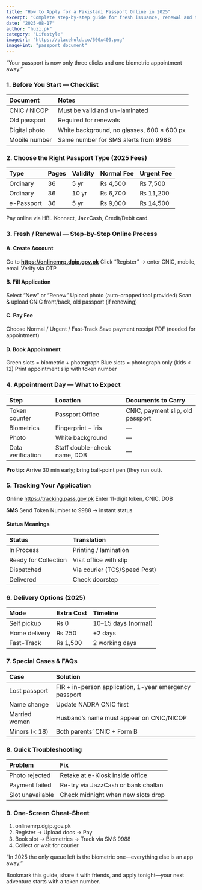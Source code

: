 ```yaml
---
title: "How to Apply for a Pakistani Passport Online in 2025"
excerpt: "Complete step-by-step guide for fresh issuance, renewal and tracking — updated 17 August 2025."
date: "2025-08-17"
author: "huzi.pk"
category: "Lifestyle"
imageUrl: "https://placehold.co/600x400.png"
imageHint: "passport document"
---
```


“Your passport is now only three clicks and one biometric appointment away.”

### 1. Before You Start — Checklist

| Document      | Notes                                       |
| :------------ | :------------------------------------------ |
| CNIC / NICOP  | Must be valid and un-laminated              |
| Old passport  | Required for renewals                       |
| Digital photo | White background, no glasses, 600 × 600 px  |
| Mobile number | Same number for SMS alerts from 9988        |

### 2. Choose the Right Passport Type (2025 Fees)

| Type       | Pages | Validity | Normal Fee | Urgent Fee  |
| :--------- | :---- | :------- | :--------- | :---------- |
| Ordinary   | 36    | 5 yr     | ₨ 4,500    | ₨ 7,500     |
| Ordinary   | 36    | 10 yr    | ₨ 6,700    | ₨ 11,200    |
| e-Passport | 36    | 5 yr     | ₨ 9,000    | ₨ 14,500    |

Pay online via HBL Konnect, JazzCash, Credit/Debit card.

### 3. Fresh / Renewal — Step-by-Step Online Process

#### A. Create Account

Go to **https://onlinemrp.dgip.gov.pk**
Click “Register” → enter CNIC, mobile, email
Verify via OTP

#### B. Fill Application

Select “New” or “Renew”
Upload photo (auto-cropped tool provided)
Scan & upload CNIC front/back, old passport (if renewing)

#### C. Pay Fee

Choose Normal / Urgent / Fast-Track
Save payment receipt PDF (needed for appointment)

#### D. Book Appointment

Green slots = biometric + photograph
Blue slots = photograph only (kids < 12)
Print appointment slip with token number

### 4. Appointment Day — What to Expect

| Step              | Location         | Documents to Carry                |
| :---------------- | :--------------- | :-------------------------------- |
| Token counter     | Passport Office  | CNIC, payment slip, old passport  |
| Biometrics        | Fingerprint + iris | —                                 |
| Photo             | White background | —                                 |
| Data verification | Staff double-check name, DOB | —                                 |

**Pro tip:** Arrive 30 min early; bring ball-point pen (they run out).

### 5. Tracking Your Application

**Online**
https://tracking.pass.gov.pk
Enter 11-digit token, CNIC, DOB

**SMS**
Send Token Number to 9988 → instant status

#### Status Meanings

| Status                 | Translation                       |
| :--------------------- | :-------------------------------- |
| In Process             | Printing / lamination             |
| Ready for Collection   | Visit office with slip            |
| Dispatched             | Via courier (TCS/Speed Post)      |
| Delivered              | Check doorstep                    |

### 6. Delivery Options (2025)

| Mode          | Extra Cost | Timeline                  |
| :------------ | :--------- | :------------------------ |
| Self pickup   | ₨ 0        | 10–15 days (normal)       |
| Home delivery | ₨ 250      | +2 days                   |
| Fast-Track    | ₨ 1,500    | 2 working days            |

### 7. Special Cases & FAQs

| Case            | Solution                                            |
| :-------------- | :-------------------------------------------------- |
| Lost passport   | FIR + in-person application, 1-year emergency passport |
| Name change     | Update NADRA CNIC first                             |
| Married women   | Husband’s name must appear on CNIC/NICOP            |
| Minors (< 18)   | Both parents’ CNIC + Form B                         |

### 8. Quick Troubleshooting

| Problem           | Fix                                     |
| :---------------- | :-------------------------------------- |
| Photo rejected    | Retake at e-Kiosk inside office         |
| Payment failed    | Re-try via JazzCash or bank challan     |
| Slot unavailable  | Check midnight when new slots drop      |

### 9. One-Screen Cheat-Sheet

1. onlinemrp.dgip.gov.pk
2. Register → Upload docs → Pay
3. Book slot → Biometrics → Track via SMS 9988
4. Collect or wait for courier

“In 2025 the only queue left is the biometric one—everything else is an app away.”

Bookmark this guide, share it with friends, and apply tonight—your next adventure starts with a token number.

